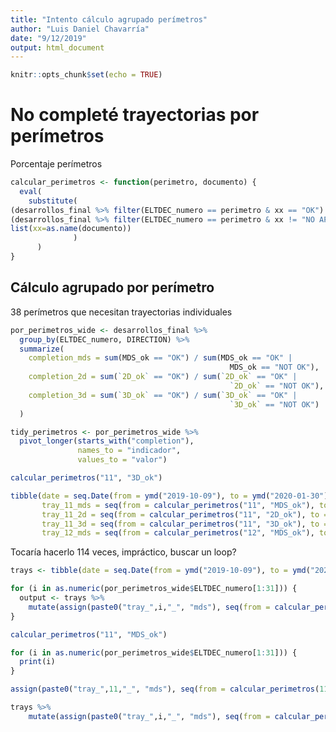 ---
title: "Intento cálculo agrupado perímetros"
author: "Luis Daniel Chavarría"
date: "9/12/2019"
output: html_document
---

```{r setup, include=FALSE}
knitr::opts_chunk$set(echo = TRUE)
```

# No completé trayectorias por perímetros

Porcentaje perímetros

```{r}

calcular_perimetros <- function(perimetro, documento) {
  eval(
    substitute(
(desarrollos_final %>% filter(ELTDEC_numero == perimetro & xx == "OK") %>% count() %>% as.numeric()) / 
(desarrollos_final %>% filter(ELTDEC_numero == perimetro & xx != "NO APLICA") %>% count() %>% as.numeric()),
list(xx=as.name(documento))
              )
      )
}
```

## Cálculo agrupado por perímetro

38 perímetros que necesitan trayectorias individuales

```{r}
por_perimetros_wide <- desarrollos_final %>%
  group_by(ELTDEC_numero, DIRECTION) %>%
  summarize(
    completion_mds = sum(MDS_ok == "OK") / sum(MDS_ok == "OK" |
                                                 MDS_ok == "NOT OK"),
    completion_2d = sum(`2D_ok` == "OK") / sum(`2D_ok` == "OK" |
                                                 `2D_ok` == "NOT OK"),
    completion_3d = sum(`3D_ok` == "OK") / sum(`3D_ok` == "OK" |
                                                 `3D_ok` == "NOT OK")
  )

tidy_perimetros <- por_perimetros_wide %>% 
  pivot_longer(starts_with("completion"),
               names_to = "indicador",
               values_to = "valor")
```


```{r}
calcular_perimetros("11", "3D_ok")

tibble(date = seq.Date(from = ymd("2019-10-09"), to = ymd("2020-01-30"), by = 7),
       tray_11_mds = seq(from = calcular_perimetros("11", "MDS_ok"), to = 1, length.out = 17),
       tray_11_2d = seq(from = calcular_perimetros("11", "2D_ok"), to = 1, length.out = 17),
       tray_11_3d = seq(from = calcular_perimetros("11", "3D_ok"), to = 1, length.out = 17),
       tray_12_mds = seq(from = calcular_perimetros("12", "MDS_ok"), to = 1, length.out = 17))
```

Tocaría hacerlo 114 veces, impráctico, buscar un loop?

```{r}
trays <- tibble(date = seq.Date(from = ymd("2019-10-09"), to = ymd("2020-01-30"), by = 7))

for (i in as.numeric(por_perimetros_wide$ELTDEC_numero[1:31])) {
  output <- trays %>% 
    mutate(assign(paste0("tray_",i,"_", "mds"), seq(from = calcular_perimetros(i, "MDS_ok"), to = 1, length.out = 17)))
}

calcular_perimetros("11", "MDS_ok")

for (i in as.numeric(por_perimetros_wide$ELTDEC_numero[1:31])) {
  print(i)
}

assign(paste0("tray_",11,"_", "mds"), seq(from = calcular_perimetros(11, "MDS_ok"), to = 1, length.out = 17))

trays %>% 
    mutate(assign(paste0("tray_",i,"_", "mds"), seq(from = calcular_perimetros(i, "MDS_ok"), to = 1, length.out = 17)))

```



